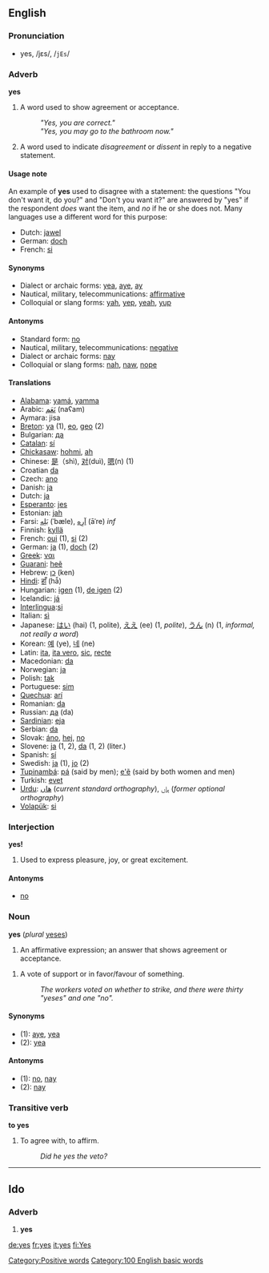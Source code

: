 ==English==
===Pronunciation===
*yes, /jɛs/, /<tt>jEs</tt>/

===Adverb===
'''yes'''

#A word used to show agreement or acceptance. 
#:'' "Yes, you are correct." '' 
#:'' "Yes, you may go to the bathroom now."''
#A word used to indicate ''disagreement'' or ''dissent'' in reply to a negative statement.

====Usage note====
An example of '''yes''' used to disagree with a statement: the questions "You don't want it, do you?" and "Don't you want it?" are answered by "yes" if the respondent ''does'' want the item, and ''no'' if he or she does not.  Many languages use a different word for this purpose:

*Dutch: [[jawel]]
*German: [[doch]]
*French: [[si]]

====Synonyms====
*Dialect or archaic forms: [[yea]], [[aye]], [[ay]]
*Nautical, military, telecommunications: [[affirmative]]
*Colloquial or slang forms: [[yah]], [[yep]], [[yeah]], [[yup]]

====Antonyms====
*Standard form: [[no]]
*Nautical, military, telecommunications: [[negative]]
*Dialect or archaic forms: [[nay]]
*Colloquial or slang forms: [[nah]], [[naw]], [[nope]]

====Translations====
*[[Alabama]]: [[yamá]], [[yamma]]
*Arabic: [[نعم|نَعَم]] (naʕam)
*Aymara: jisa
*[[Breton]]: [[ya]] (1), [[eo]], [[geo]] (2)
*Bulgarian: [[да]]
*[[Catalan]]: [[sí]]
*[[Chickasaw]]: [[hohmi]], [[ah]]
*Chinese: [[是]]（shì), [[对]](duì), [[嗯]](n) (1)
*Croatian [[da]]
*Czech: [[ano]]
*Danish: [[ja]]
*Dutch: [[ja]]
*[[Esperanto]]: [[jes]]
*Estonian: [[jah]]
*Farsi: [[بله|بَلِه]] (ˈbæle), [[اره|آرِه]] (āˈre) ''inf''
*Finnish: [[kyllä]]
*French: [[oui]] (1), [[si]] (2)
*German: [[ja]] (1), [[doch]] (2)
*[[Greek]]: [[ναι]]
*[[Guarani]]: [[heẽ]]
*Hebrew: [[כן]] (ken)
*[[Hindi]]: [[हाँ]] (hā̃)
*Hungarian: [[igen]] (1), [[de igen]] (2)
*Icelandic: [[já]]
*[[Interlingua]]:[[si]]
*Italian: [[sì]]
*Japanese: [[はい]] (hai) (1, polite), [[ええ]] (ee) (1, ''polite''), [[うん]] (n) (1, ''informal, not really a word'')
*Korean: [[예]] (ye), [[네]] (ne)
*Latin: [[ita]], [[ita vero]], [[sic]], [[recte]]
*Macedonian: [[da]]
*Norwegian: [[ja]]
*Polish: [[tak]]
*Portuguese: [[sim]]
*[[Quechua]]: [[arí]]
*Romanian: [[da]]
*Russian: [[да]] (da)
*[[Sardinian]]: [[eja]]
*Serbian: [[da]]
*Slovak: [[áno]], [[hej]], [[no#Slovak|no]]
*Slovene: [[ja]] (1, 2), [[da]] (1, 2) (liter.)
*Spanish: [[sí]]
*Swedish: [[ja]] (1), [[jo]] (2)
*[[Tupinambá]]: [[pá]] (said by men); [[e'ẽ]] (said by both women and men)
*Turkish: [[evet]]
*[[Urdu]]: [[ھاں]] (''current standard orthography''), [[ہاں]] (''former optional orthography'')
*[[Volapük]]: [[si]]

===Interjection===
'''yes!'''

#Used to express pleasure, joy, or great excitement.

====Antonyms====
*[[no]]

===Noun===
'''yes''' (''plural'' [[yeses]])

#An affirmative expression; an answer that shows agreement or acceptance. 
<!--this is an example of the adverb #:''Twenty guests said yes to our party invitation.'' -->
#A vote of support or in favor/favour of something. 
#:''The workers voted on whether to strike, and there were thirty "yeses" and one "no".''<p>
<!-- same as sense above? #A word to refer to the affirmative, rather than a negative.
#:''Though because of work commitments, they were hoping for a no, they got a yes.''-->

====Synonyms====
*(1): [[aye]], [[yea]]
*(2): [[yea]]

====Antonyms====
*(1): [[no]], [[nay]]
*(2): [[nay]]

===Transitive verb===
'''to yes'''
#To agree with, to affirm.
#:''Did he yes the veto?''

----

==Ido==
===Adverb===
# '''yes'''

[[Category:Positive words]]
[[Category:100 English basic words]]

[[de:yes]]
[[fr:yes]]
[[it:yes]]
[[fi:Yes]]